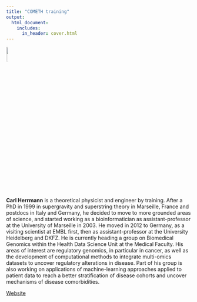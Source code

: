 ```yaml
---
title: "COMETH training"
output:
  html_document:
    includes:
      in_header: cover.html
---
```

![](pictures/carl.png){width=10%}  
<br>
**Carl Herrmann** is a theoretical physicist and engineer by training. After a PhD in 1999 in supergravity and superstring theory in Marseille, France and postdocs in Italy and Germany, he decided to move to more grounded areas of science, and started working as a bioinformatician as assistant-professor at the University of Marseille in 2003. He moved in 2012 to Germany, as a visiting scientist at EMBL first, then as assistant-professor at the University Heidelberg and DKFZ. He is currently heading a group on Biomedical Genomics within the Health Data Science Unit at the Medical Faculty. His areas of interest are regulatory genomics, in particular in cancer, as well as the development of computational methods to integrate multi-omics datasets to uncover regulatory alterations in disease. Part of his group is also working on applications of machine-learning approaches applied to patient data to reach a better stratification of disease cohorts and uncover mechanisms of disease comorbidities. 

[Website](www.hdsu.org)

